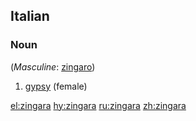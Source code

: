 ==Italian==

===Noun===
{{it-noun||f||zingare}} (''Masculine'': [[zingaro]])

# [[gypsy]] (female)

[[el:zingara]]
[[hy:zingara]]
[[ru:zingara]]
[[zh:zingara]]